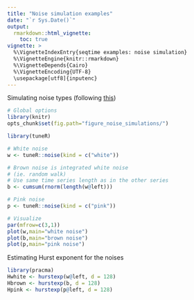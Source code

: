 ```yaml
---
title: "Noise simulation examples"
date: "`r Sys.Date()`"
output: 
  rmarkdown::html_vignette:
    toc: true
vignette: >
  %\VignetteIndexEntry{seqtime examples: noise simulation}
  %\VignetteEngine{knitr::rmarkdown}
  %\VignetteDepends{Cairo}
  %\VignetteEncoding{UTF-8}
  \usepackage[utf8]{inputenc}
---
```


Simulating noise types (following [this](http://stackoverflow.com/questions/8697567/how-to-simulate-pink-noise-in-r))

```r
# Global options
library(knitr)
opts_chunk$set(fig.path="figure_noise_simulations/")
```


```r
library(tuneR)

# White noise
w <- tuneR::noise(kind = c("white"))

# Brown noise is integrated white noise
# (ie. random walk)
# Use same time series length as in the other series
b <- cumsum(rnorm(length(w@left)))

# Pink noise
p <- tuneR::noise(kind = c("pink"))

# Visualize
par(mfrow=c(3,1))
plot(w,main="white noise")
plot(b,main="brown noise")
plot(p,main="pink noise")
```

Estimating Hurst exponent for the noises

```r
library(pracma)
Hwhite <- hurstexp(w@left, d = 128)
Hbrown <- hurstexp(b, d = 128)
Hpink <- hurstexp(p@left, d = 128)
```



